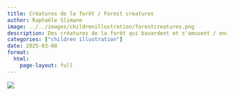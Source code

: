```yaml
---
title: Créatures de la forêt / Forest creatures
author: Raphaële Slimane
image: ../../images/childrenillustration/forestcreatures.png
description: Des créatures de la forêt qui bavardent et s'amusent / enchanted forest rendezvous 
categories: ["children illustration"]
date: 2025-03-08
format:
  html:
    page-layout: full
---
```


![](../../images/childrenillustration/forestcreatures.png)


